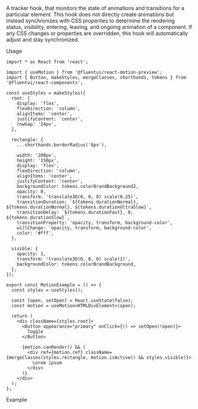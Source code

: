 

<Title>useMotion</Title>

<Meta title="Utilities/Motion/useMotion" />

<Description>
  A tracker hook, that monitors the state of animations and transitions for a particular element. This hook does not
  directly create animations but instead synchronizes with CSS properties to determine the rendering status, visibility,
  entering, leaving, and ongoing animation of a component. If any CSS changes or properties are overridden, this hook
  will automatically adjust and stay synchronized.
</Description>

<Subtitle>Usage</Subtitle>

```tsx
import * as React from 'react';

import { useMotion } from '@fluentui/react-motion-preview';
import { Button, makeStyles, mergeClasses, shorthands, tokens } from '@fluentui/react-components';

const useStyles = makeStyles({
  root: {
    display: 'flex',
    flexDirection: 'column',
    alignItems: 'center',
    justifyContent: 'center',
    rowGap: '24px',
  },

  rectangle: {
    ...shorthands.borderRadius('8px'),

    width: '200px',
    height: '150px',
    display: 'flex',
    flexDirection: 'column',
    alignItems: 'center',
    justifyContent: 'center',
    backgroundColor: tokens.colorBrandBackground2,
    opacity: 0,
    transform: 'translate3D(0, 0, 0) scale(0.25)',
    transitionDuration: `${tokens.durationNormal}, ${tokens.durationNormal}, ${tokens.durationUltraSlow}`,
    transitionDelay: `${tokens.durationFast}, 0, ${tokens.durationSlow}`,
    transitionProperty: 'opacity, transform, background-color',
    willChange: 'opacity, transform, background-color',
    color: '#fff',
  },

  visible: {
    opacity: 1,
    transform: 'translate3D(0, 0, 0) scale(1)',
    backgroundColor: tokens.colorBrandBackground,
  },
});

export const MotionExample = () => {
  const styles = useStyles();

  const [open, setOpen] = React.useState(false);
  const motion = useMotion<HTMLDivElement>(open);

  return (
    <div className={styles.root}>
      <Button appearance="primary" onClick={() => setOpen(!open)}>
        Toggle
      </Button>

      {motion.canRender() && (
        <div ref={motion.ref} className={mergeClasses(styles.rectangle, motion.isActive() && styles.visible)}>
          Lorem ipsum
        </div>
      )}
    </div>
  );
};
```

<Subtitle>Example</Subtitle>

<MotionExample />
